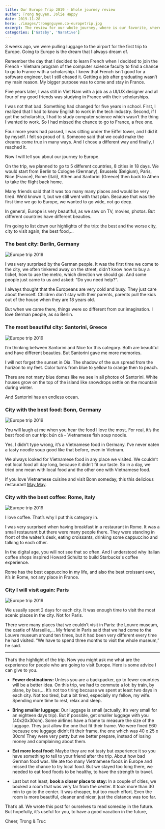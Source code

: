 ```yaml
---
title: Our Europe Trip 2019 - Whole journey review
author: Trong Nguyen, Jolie Happy
date: 2019-11-28
hero: ./images/trongnguyen.co-europetrip.jpg
excerpt: The review for our whole journey, where is our favorite, where has the best food, where we will come back?
categories: ['Gatsby', 'Narative']
---
```


3 weeks ago, we were pulling luggage to the airport for the first trip to Europe. Going to Europe is the dream that I always dream of.

Remember the day that I decided to learn French when I decided to join the French - Vietnam program of the computer science faculty to find a chance to go to France with a scholarship. I knew that French isn’t good for a software engineer, but I still chased it. Getting a job after graduating wasn’t my main reason. My bigger purpose was to come and stay in France.

Five years later, I was still in Viet Nam with a job as a UI/UX designer and all four of my good friends was studying in France with their scholarships.

I was not that bad. Something had changed for five years in school. First, I realized that I had to know English to work in the tech industry. Second, if I got the scholarship, I had to study computer science which wasn’t the thing I wanted to work. So I had missed the chance to go to France, a free one.

Four more years had passed, I was sitting under the Eiffel tower, and I did it by myself. I felt so proud of it. Someone said that we could make the dreams come true in many ways. And I chose a different way and finally, I reached it.

Now I will tell you about our journey to Europe.

On the trip, we planned to go to 5 different countries, 8 cities in 18 days. We would start from Berlin to Cologne (Germany), Brussels (Belgium), Paris, Nice (France), Rome (Itali), Athen and Santorini (Greece) then back to Athen to take the flight back home.

Many friends said that it was too many many places and would be very tired. We’d known it, but we still went with that plan. Because that was the first time we go to Europe, we wanted to go wide, not go deep.

In general, Europe is very beautiful, as we saw on TV, movies, photos. But different countries have different beauties.

I’m going to list down our highlights of the trip: the best and the worse city, city to visit again, the best food,…

### The best city: Berlin, Germany

<div class="Image__Medium">
  <img src="./images/europe-berlin.jpg" alt="Europe trip 2019" />
</div>

I was very surprised by the German people. It was the first time we come to the city, we often tinkered away on the street, didn’t know how to buy a ticket, how to use the metro, which direction we should go. And some people just came to us and asked: “Do you need help?”.

I always thought that the Europeans are very cold and busy. They just care about themself. Children don’t stay with their parents, parents pull the kids out of the house when they are 18 years old.

But when we came there, things were so different from our imagination. I love German people, as so Berlin.

### The most beautiful city: Santorini, Greece

<div class="Image__Medium">
  <img src="./images/europe-santorini.jpg" alt="Europe trip 2019" />
</div>

I’m thinking between Santorini and Nice for this category. Both are beautiful and have different beauties. But Santorini gave me more memories.

I will not forget the sunset in Oia. The shadow of the sun spread from the horizon to my feet. Color turns from blue to yellow to orange then to peach.

There are not many blue domes like we see in all photos of Santorini. White houses grow on the top of the island like snowdrops settle on the mountain during winter.

And Santorini has an endless ocean.

### City with the best food: Bonn, Germany

<div class="Image__Medium">
  <img src="./images/europe-berlin.jpg" alt="Europe trip 2019" />
</div>


You will laugh at me when you hear the food I love the most. For real, it’s the best food on our trip: bún cá - Vietnamese fish soup noodle.

Yes, I didn’t type wrong, it’s a Vietnamese food in Germany. I’ve never eaten a  tasty noodle soup good like that before, even in Vietnam.

We always looked for Vietnamese food in any place we visited. We couldn’t eat local food all day long, because it didn’t fit our taste. So in a day, we tried one mean with local food and the other one with Vietnamese food.

If you love Vietnamese cuisine and visit Bonn someday, this this delicious restaurant [May May](https://www.google.com/maps/place/May+May/@50.7342824,7.1019195,15z/data=!4m2!3m1!1s0x0:0x39091382b34ede56?sa=X&hl=en&ved=2ahUKEwiEqoLp0YrmAhWhIbcAHSIbCMoQ_BIwE3oECBwQCA).

### City with the best coffee: Rome, Italy

<div class="Image__Medium">
  <img src="./images/europe-rome.jpg" alt="Europe trip 2019" />
</div>


I love coffee. That’s why I put this category in.

I was very surprised when having breakfast in a restaurant in Rome. It was a small restaurant but there were many people there. They were standing in front of the waiter’s desk, eating croissants, drinking some cappuccino and talking to each other.

In the digital age, you will not see that so often. And I understood why Italian coffee shops inspired Howard Schultz to build Starbucks's coffee experience.

Rome has the best cappuccino in my life, and also the best croissant ever, it’s in Rome, not any place in France.

### City I will visit again: Paris

<div class="Image__Medium">
  <img src="./images/europe-paris.jpg" alt="Europe trip 2019" />
</div>

We usually spent 2 days for each city. It was enough time to visit the most scenic places in the city. Not for Paris.

There were many places that we couldn’t visit in Paris: the Louvre museum, the castle of Marseille,… My friend in Paris said that we had come to the Louvre museum around ten times, but it had been very different every time he had visited. “We have to spend three months to visit the whole museum,” he said.

---

That’s the highlight of the trip. Now you might ask me what are the experience for people who are going to visit Europe. Here is some advice I can give to you.

- **Fewer destinations:** Unless you are a backpacker, go to fewer countries will be a better idea. On this trip, we had to commute a lot: by train, by plane, by bus,… It’s not too tiring because we spent at least two days in each city. Not too tired, but a bit tired, especially my fellow, my wife. Spending more time to rest, relax and sleep.

- **Bring smaller luggage:** Our luggage is small (actually, it’s very small for an eighteen days trip). But if possible, get smaller luggage with you (40x20x30cm). Some airlines have a frame to measure the size of the luggage. They just allow the one that fit their frame. We were fined E60 because one luggage didn’t fit their frame, the one which was 40 x 25 x 30cm! They were very petty but we better prepare, instead of losing money and complaining about them.

- **Eat more local food:** Maybe they are not tasty but experience it so you have something to tell to your friend after the trip. About how bad German food was. We ate too many Vietnamese foods in Europe and missed the chance to try local food. But we stayed too long there, we needed to eat food foods to be healthy, to have the strength to travel.

- Last but not least, **book a closer place to stay:** In a couple of cities, we booked a room that was very far from the center. It took more than 30 min to go to the center. It was cheaper, but too much effort. Even the room is more beautiful, cleaner and nicer, just the distance was too far.

That’s all. We wrote this post for ourselves to read someday in the future. But hopefully, it’s useful for you, to have a good vacation in the future,

Cheer,
Trong & Truc